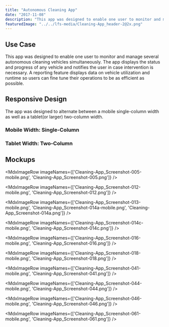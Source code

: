 ```yaml
---
title: "Autonomous Cleaning App"
date: "2017-11-08"
description: "This app was designed to enable one user to monitor and manage several autonomous cleaning vehicles simultaneously. The app displays the status and progress of any vehicle and notifies the user in case intervention is necessary. A reporting feature displays data on vehicle utilization and runtime so users can fine tune their operations to be as efficient as possible."
featuredImage: "../../lfs-media/Cleaning-App_header-2@2x.png"
---
```




## Use Case

This app was designed to enable one user to monitor and manage several autonomous cleaning vehicles simultaneously. The app displays the status and progress of any vehicle and notifies the user in case intervention is necessary. A reporting feature displays data on vehicle utilization and runtime so users can fine tune their operations to be as efficient as possible.

## Responsive Design

The app was designed to alternate between a mobile single-column width as well as a tablet(or larger) two-column width.

### Mobile Width: Single-Column

<MdxVideo src={mobileVideo} />

### Tablet Width: Two-Column

<MdxVideo src={tabletVideo} />

## Mockups

<MdxImageRow imageNames={['Cleaning-App_Screenshot-005-mobile.png', 'Cleaning-App_Screenshot-005.png']} />

<MdxImageRow imageNames={['Cleaning-App_Screenshot-012-mobile.png', 'Cleaning-App_Screenshot-012.png']} />

<MdxImageRow imageNames={['Cleaning-App_Screenshot-013-mobile.png', 'Cleaning-App_Screenshot-014a-mobile.png', 'Cleaning-App_Screenshot-014a.png']} />

<MdxImageRow imageNames={['Cleaning-App_Screenshot-014c-mobile.png', 'Cleaning-App_Screenshot-014c.png']} />

<MdxImageRow imageNames={['Cleaning-App_Screenshot-016-mobile.png', 'Cleaning-App_Screenshot-016.png']} />

<MdxImageRow imageNames={['Cleaning-App_Screenshot-018-mobile.png', 'Cleaning-App_Screenshot-018.png']} />

<MdxImageRow imageNames={['Cleaning-App_Screenshot-041-mobile.png', 'Cleaning-App_Screenshot-041.png']} />

<MdxImageRow imageNames={['Cleaning-App_Screenshot-044-mobile.png', 'Cleaning-App_Screenshot-044.png']} />

<MdxImageRow imageNames={['Cleaning-App_Screenshot-046-mobile.png', 'Cleaning-App_Screenshot-046.png']} />

<MdxImageRow imageNames={['Cleaning-App_Screenshot-061-mobile.png', 'Cleaning-App_Screenshot-061.png']} />
